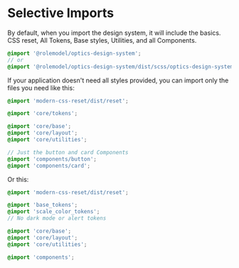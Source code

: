
<Meta title="Overview/Selective Imports" />

# Selective Imports

By default, when you import the design system, it will include the basics. CSS reset, All Tokens, Base styles, Utilities, and all Components.

```scss
@import '@rolemodel/optics-design-system';
// or
@import '@rolemodel/optics-design-system/dist/scss/optics-design-system';
```

If your application doesn't need all styles provided, you can import only the files you need like this:

```scss
@import 'modern-css-reset/dist/reset';

@import 'core/tokens';

@import 'core/base';
@import 'core/layout';
@import 'core/utilities';

// Just the button and card Components
@import 'components/button';
@import 'components/card';
```

Or this:

```scss
@import 'modern-css-reset/dist/reset';

@import 'base_tokens';
@import 'scale_color_tokens';
// No dark mode or alert tokens

@import 'core/base';
@import 'core/layout';
@import 'core/utilities';

@import 'components';
```
